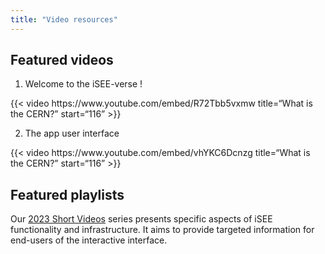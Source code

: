 ```yaml
---
title: "Video resources"
---
```


## Featured videos

::: {layout-ncol=2}
1. Welcome to the iSEE-verse !

{{< video https://www.youtube.com/embed/R72Tbb5vxmw
    title="What is the CERN?"
    start="116"
>}}

2. The app user interface

{{< video https://www.youtube.com/embed/vhYKC6Dcnzg
    title="What is the CERN?"
    start="116"
>}}
:::

## Featured playlists

Our [2023 Short Videos][short-videos-2023] series presents specific aspects of iSEE functionality and infrastructure.
It aims to provide targeted information for end-users of the interactive interface.


[short-videos-2023]: https://www.youtube.com/playlist?list=PLd1mh2_w6ahZ9bArneImFnjQgYeyelywC
